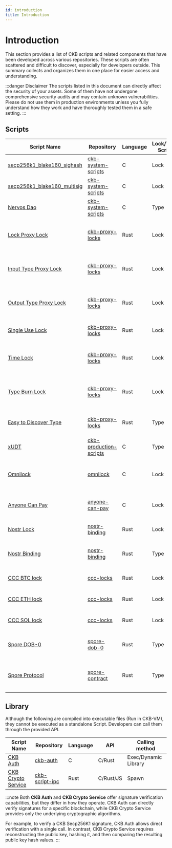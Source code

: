 ```yaml
---
id: introduction
title: Introduction
---
```


# Introduction

This section provides a list of CKB scripts and related components that have been developed across various repositories. These scripts are often scattered and difficult to discover, especially for developers outside. This summary collects and organizes them in one place for easier access and understanding.

:::danger Disclaimer
The scripts listed in this document can directly affect the security of your assets. Some of them have not undergone comprehensive security audits and may contain unknown vulnerabilities. Please do not use them in production environments unless you fully understand how they work and have thoroughly tested them in a safe setting.
:::

## Scripts

| Script Name                                                      | Repository                                                                        | Language | Lock/Type Script | Description                                                               |
| ---------------------------------------------------------------- | --------------------------------------------------------------------------------- | -------- | ---------------- | ------------------------------------------------------------------------- |
| [secp256k1_blake160_sighash](./secp256k1_blake160_sighash_all)   | [ckb-system-scripts](https://github.com/nervosnetwork/ckb-system-scripts)         | C        | Lock             | Default single-signature lock script on CKB                               |
| [secp256k1_blake160_multisig](./secp256k1_blake160_multisig_all) | [ckb-system-scripts](https://github.com/nervosnetwork/ckb-system-scripts)         | C        | Lock             | Default multisig lock script on CKB                                       |
| [Nervos Dao](./nervos-dao)                                       | [ckb-system-scripts](https://github.com/nervosnetwork/ckb-system-scripts)         | C        | Type             | Protects CKByte holders from token dilution                               |
| [Lock Proxy Lock](./lock-proxy-lock)                             | [ckb-proxy-locks](https://github.com/ckb-devrel/ckb-proxy-locks)                  | Rust     | Lock             | Delegates unlocking authority to another lock script                      |
| [Input Type Proxy Lock](./input-type-proxy-lock)                 | [ckb-proxy-locks](https://github.com/ckb-devrel/ckb-proxy-locks)                  | Rust     | Lock             | Unlocks if a specific type script appears in transaction inputs           |
| [Output Type Proxy Lock](./output-type-proxy-lock)               | [ckb-proxy-locks](https://github.com/ckb-devrel/ckb-proxy-locks)                  | Rust     | Lock             | Unlocks if a specific type script appears in transaction outputs          |
| [Single Use Lock](./single-use-lock)                             | [ckb-proxy-locks](https://github.com/ckb-devrel/ckb-proxy-locks)                  | Rust     | Lock             | Unlocks only once using a specific outpoint                               |
| [Time Lock](./time-lock)                                         | [ckb-proxy-locks](https://github.com/ckb-devrel/ckb-proxy-locks)                  | Rust     | Lock             | Unlocks after a specified block/time/epoch with optional extra conditions |
| [Type Burn Lock](./type-burn-lock)                               | [ckb-proxy-locks](https://github.com/ckb-devrel/ckb-proxy-locks)                  | Rust     | Lock             | Unlocks when a specific type script is burned (used but not recreated)    |
| [Easy to Discover Type](./easy-to-discover-type)                 | [ckb-proxy-locks](https://github.com/ckb-devrel/ckb-proxy-locks)                  | Rust     | Type             | Makes cell data easily accessible via type script arguments               |
| [xUDT](./xudt)                                                   | [ckb-production-scripts](https://github.com/nervosnetwork/ckb-production-scripts) | C        | Type             | Extensible UDT                                                            |
| [Omnilock](./omnilock)                                           | [omnilock](https://github.com/cryptape/omnilock)                                  | C        | Lock             | Universal lock supporting multiple auth methods and chains                |
| [Anyone Can Pay](./anyone-can-pay)                               | [anyone-can-pay](https://github.com/cryptape/anyone-can-pay)                      | C        | Lock             | Accepts arbitrary payments without fixed amount                           |
| [Nostr Lock](./nostr-lock)                                       | [nostr-binding](https://github.com/cryptape/nostr-binding)                        | Rust     | Lock             | Enables lock integration with Nostr protocol                              |
| [Nostr Binding](./nostr-binding)                                 | [nostr-binding](https://github.com/cryptape/nostr-binding)                        | Rust     | Type             | Binds Nostr Notes to CKB cells via type script                            |
| [CCC BTC lock](./ccc-btc-lock)                                   | [ccc-locks](https://github.com/ckb-devrel/ccc-locks)                              | Rust     | Lock             | Enables CKB lock compatibility with Bitcoin                               |
| [CCC ETH lock](./ccc-eth-lock)                                   | [ccc-locks](https://github.com/ckb-devrel/ccc-locks)                              | Rust     | Lock             | Enables CKB lock compatibility with Ethereum                              |
| [CCC SOL lock](./ccc-sol-lock)                                   | [ccc-locks](https://github.com/ckb-devrel/ccc-locks)                              | Rust     | Lock             | Enables CKB lock compatibility with Solana                                |
| [Spore DOB-0](./spore-dob-0)                                     | [spore-dob-0](https://github.com/sporeprotocol/spore-dob-0)                       | Rust     | Type             | Basic Spore contract for storing value in CKB cells                       |
| [Spore Protocol](./spore-protocol)                               | [spore-contract](https://github.com/sporeprotocol/spore-contract)                 | Rust     | Type             | Manages ownership and value of unique digital objects (DOBs) on CKB       |

## Library

Although the following are compiled into executable files (Run in CKB-VM), they cannot be executed as a standalone Script.
Developers can call them through the provided API.

| Script Name                                | Repository                                                     | Language | API       | Calling method       |
| ------------------------------------------ | -------------------------------------------------------------- | -------- | --------- | -------------------- |
| [CKB Auth](./ckb-auth)                     | [ckb-auth](https://github.com/nervosnetwork/ckb-auth)          | C        | C/Rust    | Exec/Dynamic Library |
| [CKB Crypto Service](./ckb-crypto-service) | [ckb-script-ipc](https://github.com/XuJiandong/ckb-script-ipc) | Rust     | C/Rust/JS | Spawn                |

:::note
Both **CKB Auth** and **CKB Crypto Service** offer signature verification capabilities, but they differ in how they operate. CKB Auth can directly verify signatures for a specific blockchain, while CKB Crypto Service provides only the underlying cryptographic algorithms.

For example, to verify a CKB Secp256K1 signature, CKB Auth allows direct verification with a single call. In contrast, CKB Crypto Service requires reconstructing the public key, hashing it, and then comparing the resulting public key hash values.
:::
